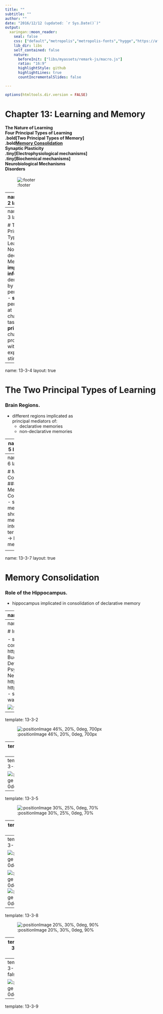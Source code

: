 ```yaml
---
title: ""
subtitle: ""
author: ""
date: "2016/12/12 (updated: `r Sys.Date()`)"
output:
  xaringan::moon_reader:
    seal: false
    css: ["default","metropolis","metropolis-fonts","hygge","https://afeld.github.io/emoji-css/emoji.css","libs/myassets/remark-css/header-footer.css"]
    lib_dir: libs
    self_contained: false
    nature:
      beforeInit: ["libs/myassets/remark-js/macro.js"]
      ratio: "16:9"
      highlightStyle: github
      highlightLines: true
      countIncrementalSlides: false

---
```


```r
options(htmltools.dir.version = FALSE)
```


# Chapter 13:  Learning and Memory

#### The Nature of Learning</br>Four Principal Types of Learning</br>.bold[Two Principal Types of Memory]</br>.bold[Memory Consolidation]</br>Synaptic Plasticity</br>.tiny[<i class="em em-black_small_square"></i>Electrophysiological mechanisms]</br>.tiny[<i class="em em-black_small_square"></i>Biochemical mechanisms]</br>Neurobiological Mechanisms</br>Disorders


![:footer](Chapter 13.3)

---
name: 13-3-2
layout: true

# The Two Principal Types of Learning
### Declarative Memory. 
.pull-left[
- **explicit knowledge** that can be described in words
- general memory, of which we are aware
- **semantic memory**: knowledge that does not include information about where or when you learned it
- **episodic memory**: autobiographical
]

<!--
Who
What
When
Where
Why
What
-->

---
name: 13-3-3
layout: true

# The Two Principal Types of Learning
### Non-declarative Memory. 
- **implicit information** demonstrated by performance
- **skills**: performance at challenging tasks
- **priming**: change in processing with exposure to stimulus

---
name: 13-3-4
layout: true

# The Two Principal Types of Learning
### Brain Regions. 
- different regions implicated as </br> principal mediators of:
    - declarative memories
    - non-declarative memories

---
name: 13-3-5
layout: true

# The Two Principal Types of Learning
### Brain Regions. 
- different regions implicated as principal mediators of declarative and non-declarative types of memories

---
name: 13-3-6
layout: true

# Memory Consolidation
### Stages of Memory Consolidation. 
- sensory memory → short-term memory → intermediate-term memory → long-term memory


<!--
iconic
performance
working
memory
retrieval
echoic
long-term
memory
short-term
memory
encoding
consolidation
?
haptic
loss of information
-->


---
name: 13-3-7
layout: true

# Memory Consolidation
### Role of the Hippocampus. 
- hippocampus implicated in consolidation of declarative memory

---
name: 13-3-8
layout: true

# Memory Consolidation
### Role of the Hippocampus. 
- For declarative learning </br>hippocampus necessary for 
    - acquisition 
    - *not* retrieval

<!--
before training
after training
testing
intact rat
before training
after training
testing
HPC lesion
after
training
X
before training
testing
HPC lesion
before
training
after training
X
X
X
-->

---
name: 13-3-9
layout: true

# Image Credits

- slide 2-3:	http://readfast.co.uk/wp-content/uploads/2013/01/Decrative-Memory-2.gif
- slide 4:	http://www.discoverymedicine.com/Andrew-E-Budson/files/2009/08/budson_26_fig2.jpg
- slide 5:	drawn by D.P. Devine
- slide 6:	Breedlove, S.M., Watson, N.V. (2013). Biological Psychology: An Introduction to Behavioral, Cognitive, and Clinical Neuroscience, 7th ed. Sinauer Associates, Inc.
- slide 7:	http://pubs.niaaa.nih.gov/publications/arh284/images/swart1.gif
	http://upload.wikimedia.org/wikipedia/commons/9/99/Hippocampus.gif
- slide 8:	http://mikeclaffey.com/psyc170/notes/images/memory-water-maze-lesions.jpg

![:footer](Chapter 13.3)


---
template: 13-3-2

![:positionImage 46%, 20%, 0deg, 700px](image1.png)


---
template: 13-3-3

![:positionImage 46%, 20%, 0deg, 700px](image1.png)


---
template: 13-3-4


![:positionImage 15%, 33%, 0deg, 90%](slide13-3-4.png)

---
template: 13-3-5

![:positionImage 30%, 25%, 0deg, 70%](slide13-3-5.png)

---
template: 13-3-6


![:positionImage 30%, 10%, 0deg, 70%](slide13-3-6.png)

---
template: 13-3-7

![:positionImage 30%, 33%, 0deg, 60%](image4.gif)

![:positionImage 28%, 5%, 0deg, 250px](slide13-3-7a.png)
![:positionImage 28%, 70%, 0deg, 250px](slide13-3-7b.png)

---
template: 13-3-8

![:positionImage 20%, 30%, 0deg, 90%](slide13-3-8a.png)

---
template: 13-3-8
count: false

![:positionImage 20%, 30%, 0deg, 90%](slide13-3-8b.png)

---
template: 13-3-8
count: false

![:positionImage 20%, 30%, 0deg, 90%](slide13-3-8c.png)

---
template: 13-3-9
